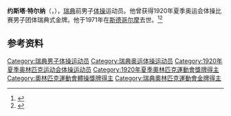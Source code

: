 {{NoteTA|G1=Sports}}
'''约斯塔·特尔纳'''（{{lang-sv|Gösta Törner}}，{{bd|1895年|7月19日|1971年|2月15日}}），[[瑞典|瑞典]]前男子[[体操|体操]]运动员。他曾获得1920年夏季奥运会体操比赛男子团体瑞典式金牌。他于1971年在[[斯德哥尔摩|斯德哥尔摩]]去世。<ref>{{Cite web|title=Gösta TORNER|url=https://www.olympic.org/gosta-torner|accessdate=2021-03-21|work=International Olympic Committee|archive-date=2017-11-16|archive-url=https://web.archive.org/web/20171116020309/https://www.olympic.org/Gosta-Torner|dead-url=no}}</ref><ref>{{cite web|url=https://www.sports-reference.com/olympics/athletes/to/gosta-torner-1.html|title=Gösta Törner|work=Sport Reference|accessdate=2021-03-23|archiveurl=https://web.archive.org/web/20200417071531/https://www.sports-reference.com/olympics/athletes/to/gosta-torner-1.html|archivedate=2020-04-17}}</ref>

== 参考资料 ==
{{reflist}}

{{Authority control}}
{{DEFAULTSORT:Törner, Gösta}}
[[Category:瑞典男子体操运动员|Category:瑞典男子体操运动员]]
[[Category:瑞典奥运体操运动员|Category:瑞典奥运体操运动员]]
[[Category:1920年夏季奥林匹克运动会体操运动员|Category:1920年夏季奥林匹克运动会体操运动员]]
[[Category:1920年夏季奧林匹克運動會獎牌得主|Category:1920年夏季奧林匹克運動會獎牌得主]]
[[Category:奧林匹克運動會體操獎牌得主|Category:奧林匹克運動會體操獎牌得主]]
[[Category:瑞典奧林匹克運動會金牌得主|Category:瑞典奧林匹克運動會金牌得主]]